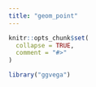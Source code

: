```yaml
---
title: "geom_point"
---
```


```r
knitr::opts_chunk$set(
  collapse = TRUE,
  comment = "#>"
)
```

```r
library("ggvega")
```

